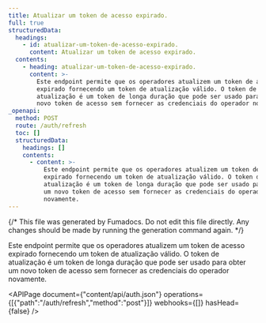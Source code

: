 ```yaml
---
title: Atualizar um token de acesso expirado.
full: true
structuredData:
  headings:
    - id: atualizar-um-token-de-acesso-expirado.
      content: Atualizar um token de acesso expirado.
  contents:
    - heading: atualizar-um-token-de-acesso-expirado.
      content: >-
        Este endpoint permite que os operadores atualizem um token de acesso
        expirado fornecendo um token de atualização válido. O token de
        atualização é um token de longa duração que pode ser usado para obter um
        novo token de acesso sem fornecer as credenciais do operador novamente.
_openapi:
  method: POST
  route: /auth/refresh
  toc: []
  structuredData:
    headings: []
    contents:
      - content: >-
          Este endpoint permite que os operadores atualizem um token de acesso
          expirado fornecendo um token de atualização válido. O token de
          atualização é um token de longa duração que pode ser usado para obter
          um novo token de acesso sem fornecer as credenciais do operador
          novamente.
---
```


{/* This file was generated by Fumadocs. Do not edit this file directly. Any changes should be made by running the generation command again. */}

Este endpoint permite que os operadores atualizem um token de acesso expirado fornecendo um token de atualização válido. O token de atualização é um token de longa duração que pode ser usado para obter um novo token de acesso sem fornecer as credenciais do operador novamente.

<APIPage document={"content/api/auth.json"} operations={[{"path":"/auth/refresh","method":"post"}]} webhooks={[]} hasHead={false} />